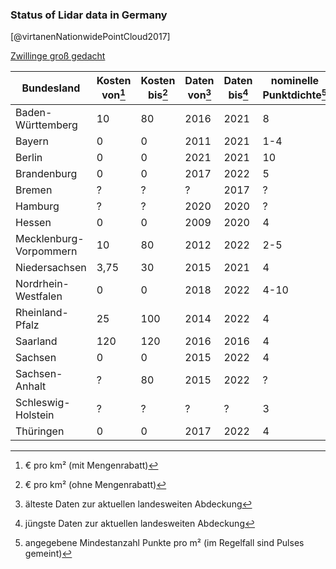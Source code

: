 
### Status of Lidar data in Germany

[@virtanenNationwidePointCloud2017]

[Zwillinge groß gedacht](https://www.business-geomatics.com/2022/11/17/zwillinge-gross-gedacht/)


| Bundesland | Kosten von[^1] | Kosten bis[^2] | Daten von[^3] | Daten bis[^4] | nominelle Punktdichte[^5] | Datenformat | EPSG |
|---|---|---|---|---|---|---|---|
| Baden-Württemberg | 10 | 80 | 2016 | 2021 | 8 | LAZ 1.2 | 25832 |
| Bayern | 0 | 0 | 2011 | 2021 | 1-4 | LAZ 1.2 | 25832 |
| Berlin | 0 | 0 | 2021 | 2021 | 10 | LAS 1.4 | 25833 |
| Brandenburg | 0 | 0 | 2017 | 2022 | 5 | LAZ 1.4 | 25833 |
| Bremen | ? | ? | ? | 2017 | ? | ? | 25832 |
| Hamburg | ? | ? | 2020 | 2020 | ? | ? | 25832 |
| Hessen | 0 | 0 | 2009 | 2020 | 4 | LAS 1.3 | 25832 |
| Mecklenburg-Vorpommern | 10 | 80 | 2012 | 2022 | 2-5 | LAZ 1.2 | 25833 |
| Niedersachsen | 3,75 | 30 | 2015 | 2021 | 4 | LAZ 1.2 | 25832 |
| Nordrhein-Westfalen | 0 | 0 | 2018 | 2022 | 4-10 | LAZ 1.2 | 25832 |
| Rheinland-Pfalz | 25 | 100 | 2014 | 2022 | 4 | LAZ 1.2 | 25832 |
| Saarland | 120 | 120 | 2016 | 2016 | 4 | LAS 1.2 | 25832 |
| Sachsen | 0 | 0 | 2015 | 2022 | 4 | LAZ 1.2 | 25833 |
| Sachsen-Anhalt | ? | 80 | 2015 | 2022 | ? | XYZ | 25832 |
| Schleswig-Holstein | ? | ? | ? | ? | 3 | ? | 25832 |
| Thüringen | 0 | 0 | 2017 | 2022 | 4 | LAZ 1.4 | 25832 |


[^1]: € pro km² (mit Mengenrabatt)
[^2]: € pro km² (ohne Mengenrabatt)
[^3]: älteste Daten zur aktuellen landesweiten Abdeckung
[^4]: jüngste Daten zur aktuellen landesweiten Abdeckung
[^5]: angegebene Mindestanzahl Punkte pro m² (im Regelfall sind Pulses gemeint)
